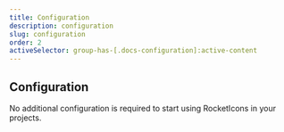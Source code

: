 ```yaml
---
title: Configuration
description: configuration
slug: configuration
order: 2
activeSelector: group-has-[.docs-configuration]:active-content
---
```


## Configuration

No additional configuration is required to start using RocketIcons in your projects.
